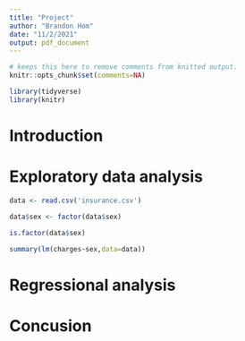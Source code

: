 ```yaml
---
title: "Project"
author: "Brandon Hom"
date: "11/2/2021"
output: pdf_document
---
```


```r
# keeps this here to remove comments from knitted output. 
knitr::opts_chunk$set(comments=NA)
```
```r
library(tidyverse)
library(knitr)
```

# Introduction 

# Exploratory data analysis
```r
data <- read.csv('insurance.csv')
```
```r
data$sex <- factor(data$sex)
```
```r
is.factor(data$sex)
```



```r
summary(lm(charges~sex,data=data))
```

# Regressional analysis 

# Concusion 